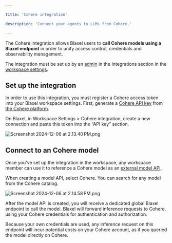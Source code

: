 ```yaml
---

title: 'Cohere integration'

description: 'Connect your agents to LLMs from Cohere.'

---
```


The Cohere integration allows Blaxel users to **call Cohere models using a Blaxel endpoint** in order to unify access control, credentials and observability management. 

The integration must be set up by an [admin](../Security/Workspace-access-control) in the Integrations section in the [workspace settings](../Security/Workspace-access-control).

## Set up the integration

In order to use this integration, you must register a Cohere access token into your Blaxel workspace settings. First, generate a [Cohere API key](https://docs.cohere.com/v2/docs/rate-limits) from [the Cohere platform](https://dashboard.cohere.com/api-keys). 

On Blaxel, in Workspace Settings > Cohere integration, create a new connection and paste this token into the “API key” section.

![Screenshot 2024-12-06 at 2.13.40 PM.png](Cohere/Screenshot_2024-12-06_at_2.13.40_PM.png)

## Connect to an Cohere model

Once you’ve set up the integration in the workspace, any workspace member can use it to reference a Cohere model as an [external model API](../Models/External-model-apis).

When creating a model API, select Cohere. You can search for any model from the Cohere catalog.

![Screenshot 2024-12-06 at 2.14.58 PM.png](Cohere/Screenshot_2024-12-06_at_2.14.58_PM.png)

After the model API is created, you will receive a dedicated global Blaxel endpoint to call the model. Blaxel will forward inference requests to Cohere, using your Cohere credentials for authentication and authorization.

<Info>Because your own credentials are used, any inference request on this endpoint will incur potential costs on your Cohere account, as if you queried the model directly on Cohere.</Info>